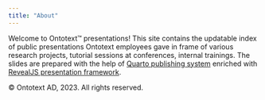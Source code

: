 ```yaml
---
title: "About"
---
```


Welcome to Ontotext&trade; presentations! 
This site contains the updatable index of public presentations Ontotext employees gave in frame of various research projects, tutorial sessions at conferences, internal trainings. 
The slides are prepared with the help of [Quarto publishing system](https://quarto.org) enriched with [RevealJS presentation framework](https://revealjs.com/).

&copy; Ontotext AD, 2023. All rights reserved.